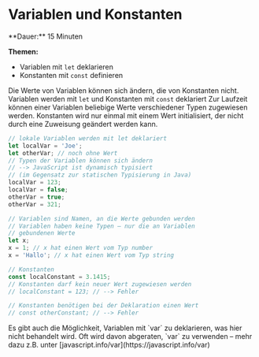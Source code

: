 
# Variablen und Konstanten

<Callout>
  **Dauer:** 15 Minuten

  **Themen:**
  - Variablen mit `let` deklarieren
  - Konstanten mit `const` definieren
</Callout>

Die Werte von Variablen können sich ändern, die von 
Konstanten nicht. Variablen werden mit `let` und Konstanten 
mit `const` deklariert Zur Laufzeit können einer Variablen 
beliebige Werte verschiedener Typen zugewiesen werden. 
Konstanten wird nur einmal mit einem Wert initialisiert, der
nicht durch eine Zuweisung geändert werden kann.

```js
// lokale Variablen werden mit let deklariert
let localVar = 'Joe';
let otherVar; // noch ohne Wert
// Typen der Variablen können sich ändern
// --> JavaScript ist dynamisch typisiert
// (im Gegensatz zur statischen Typisierung in Java)
localVar = 123;
localVar = false;
otherVar = true;
otherVar = 321;

// Variablen sind Namen, an die Werte gebunden werden
// Variablen haben keine Typen — nur die an Variablen
// gebundenen Werte
let x;
x = 1; // x hat einen Wert vom Typ number
x = 'Hallo'; // x hat einen Wert vom Typ string

// Konstanten
const localConstant = 3.1415;
// Konstanten darf kein neuer Wert zugewiesen werden
// localConstant = 123; // --> Fehler

// Konstanten benötigen bei der Deklaration einen Wert
// const otherConstant; // --> Fehler
```

<Callout type="warning">
Es gibt auch die Möglichkeit, Variablen mit `var` zu 
deklarieren, was hier nicht behandelt wird. Oft wird 
davon abgeraten, `var` zu verwenden – mehr dazu z.B. unter
[javascript.info/var](https://javascript.info/var)
</Callout>
